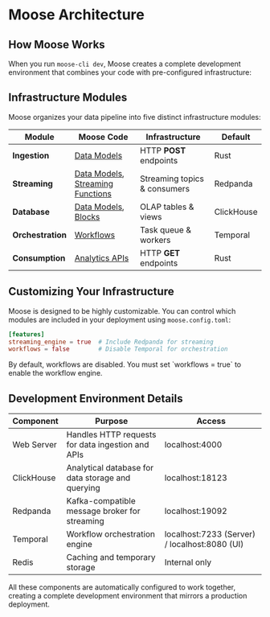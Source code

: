 
# Moose Architecture

## How Moose Works

When you run `moose-cli dev`, Moose creates a complete development environment that combines your code with pre-configured infrastructure:

<ZoomImg src="CONTAINER-ARCH.svg" alt="Moose Development Environment" />

## Infrastructure Modules

Moose organizes your data pipeline into five distinct infrastructure modules:

| **Module**        | **Moose Code**                                                        | **Infrastructure**                 | **Default** |
|-------------------|-----------------------------------------------------------------------|------------------------------------|-------------|
| **Ingestion**     | [Data Models](/data-models)                                           | HTTP **POST** endpoints            | Rust        |
| **Streaming**     | [Data Models](/data-models), [Streaming Functions](/stream-processing)| Streaming topics & consumers       | Redpanda    |
| **Database**      | [Data Models](/data-models), [Blocks](/blocks)                        | OLAP tables & views                | ClickHouse  |
| **Orchestration** | [Workflows](/workflows)                                               | Task queue & workers               | Temporal    |
| **Consumption**   | [Analytics APIs](/consumption-apis)                                   | HTTP **GET** endpoints             | Rust        |
## Customizing Your Infrastructure

Moose is designed to be highly customizable. You can control which modules are included in your deployment using `moose.config.toml`:

```toml
[features]
streaming_engine = true  # Include Redpanda for streaming
workflows = false        # Disable Temporal for orchestration
```
<Callout type="warning">
By default, workflows are disabled. You must set `workflows = true` to enable the workflow engine.
</Callout>

## Development Environment Details

| Component | Purpose | Access |
|-----------|---------|--------|
| Web Server | Handles HTTP requests for data ingestion and APIs | localhost:4000 |
| ClickHouse | Analytical database for data storage and querying | localhost:18123 |
| Redpanda | Kafka-compatible message broker for streaming | localhost:19092 |
| Temporal | Workflow orchestration engine | localhost:7233 (Server) / localhost:8080 (UI) |
| Redis | Caching and temporary storage | Internal only |

All these components are automatically configured to work together, creating a complete development environment that mirrors a production deployment.



